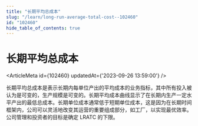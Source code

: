 ```yaml
---
title: "长期平均总成本"
slug: "/learn/long-run-average-total-cost--102460"
id: "102460"
hide_table_of_contents: true
---
```



# 长期平均总成本

<ArticleMeta id={102460} updatedAt={'2023-09-26 13:59:00'} />
<div className='border-solid border-b border-t-0 my-4 border-[var(--ifm-color-gray-300)]' />

长期平均总成本是表示长期内每单位产出的平均成本的业务指标，其中所有投入被认为是可变的，生产规模是可变的。长期平均成本曲线显示了在长期内生产一定水平产出的最低总成本。长期单位成本通常低于短期单位成本，这是因为在长期时间框架内，公司可以灵活地改变其运营的重要组成部分，如工厂，以实现最优效率。公司管理和投资者的目标是确定 LRATC 的下限。
